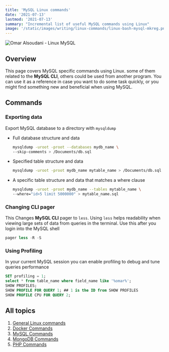 ```yaml
---
title: 'MySQL Linux commands'
date: '2021-07-13'
lastmod: '2021-07-13'
summary: "Incremental list of useful MySQL commands using Linux"
image: '/static/images/writing/linux-commands/linux-bash-mysql-mkreg.png'
---
```


![Omar Alsoudani - Linux MySQL](/static/images/writing/linux-commands/linux-bash-mysql-mkreg.png)

## Overview

This page covers MySQL specific commands using Linux. some of them related to the **MySQL CLI**, others could be used from another program. You can use it as a reference in case you want to do some task quickly, or you might find something new and beneficial when using MySQL. 

## Commands

### Exporting data

Export MySQL database to a directory with `mysqldump`

-    Full database structure and data 

        ```bash
     mysqldump -uroot -proot --databases mydb_name \ 
     --skip-comments > /Documents/db.sql
        ```

-    Specified table structure and data 

        ```bash
     mysqldump -uroot -proot mydb_name mytable_name > /Documents/db.sql
        ```

-    A specific table structure and data that matches a where clause

        ```bash
     mysqldump -uroot -proot mydb_name --tables mytable_name \ 
     --where="id>5 limit 5000000" > mytable_name.sql
        ```

### Changing CLI pager 

This Changes **MySQL CLI** pager to `less`. Using `less` helps readability when viewing large sets of data from queries in the terminal. Use this after you login into the MySQL shell

```sql
pager less -R -S
```

### Using Profiling

In your current MySQL session you can enable profiling to debug and tune queries performance

```sql
SET profiling = 1;
select * from table_name where field_name like '%omar%';
SHOW PROFILES;
SHOW PROFILE FOR QUERY 1; ## 1 is the ID from SHOW PROFILES
SHOW PROFILE CPU FOR QUERY 2;
```

## All topics

1.  [General Linux commands](/writing/linux-commands/linux-general)
2.  [Docker Commands](/writing/linux-commands/linux-docker) 
3.  [MySQL Commands](/writing/linux-commands/linux-mysql)
4.  [MongoDB Commands](/writing/linux-commands/linux-mongodb)
5.  [PHP Commands](/writing/linux-commands/linux-php)
